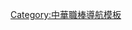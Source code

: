 {{Navbox
| name  = 中華職棒現任各隊總教練
| title = [[中華職棒]]現任各隊總教練
| listclass = hlist
| state = {{{state|autocollapse}}}
| list1 =
*[[林威助]]
**[[中信兄弟]]
*[[丘昌榮]]
**[[富邦悍將]]
*[[林岳平]]
**[[統一7-ELEVEn獅]]
*[[曾豪駒]]
**[[樂天桃猿]]
*[[葉君璋]]
**[[味全龍]]
}}<noinclude>
[[Category:中華職棒導航模板]]
</noinclude>
